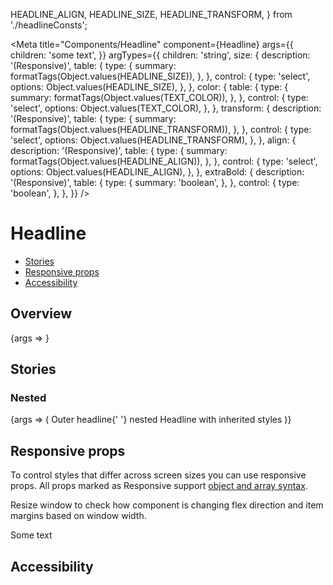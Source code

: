   HEADLINE_ALIGN,
  HEADLINE_SIZE,
  HEADLINE_TRANSFORM,
} from './headlineConsts';

<Meta
  title="Components/Headline"
  component={Headline}
  args={{
    children: 'some text',
  }}
  argTypes={{
    children: 'string',
    size: {
      description: '(Responsive)',
      table: {
        type: {
          summary: formatTags(Object.values(HEADLINE_SIZE)),
        },
      },
      control: {
        type: 'select',
        options: Object.values(HEADLINE_SIZE),
      },
    },
    color: {
      table: {
        type: {
          summary: formatTags(Object.values(TEXT_COLOR)),
        },
      },
      control: {
        type: 'select',
        options: Object.values(TEXT_COLOR),
      },
    },
    transform: {
      description: '(Responsive)',
      table: {
        type: {
          summary: formatTags(Object.values(HEADLINE_TRANSFORM)),
        },
      },
      control: {
        type: 'select',
        options: Object.values(HEADLINE_TRANSFORM),
      },
    },
    align: {
      description: '(Responsive)',
      table: {
        type: {
          summary: formatTags(Object.values(HEADLINE_ALIGN)),
        },
      },
      control: {
        type: 'select',
        options: Object.values(HEADLINE_ALIGN),
      },
    },
    extraBold: {
      description: '(Responsive)',
      table: {
        type: {
          summary: 'boolean',
        },
      },
      control: {
        type: 'boolean',
      },
    },
  }}
/>

# Headline

- [Stories](#stories)
- [Responsive props](#responsive-props)
- [Accessibility](#accessibility)

## Overview

<Canvas>
  <Story name="Default">{args => <Headline {...args} />}</Story>
</Canvas>

<ArgsTable story="Default" />

## Stories

### Nested

<Canvas>
  <Story name="Nested">
    {args => (
      <Headline {...args} type="h2" color={TEXT_COLOR['text-red-60']}>
        Outer headline{' '}
        <Headline inherited type="span">
          nested Headline with inherited styles
        </Headline>
      </Headline>
    )}
  </Story>
</Canvas>

## Responsive props

To control styles that differ across screen sizes you can use responsive props. All props marked as Responsive support [object and array syntax](/story/foundation-✨-responsive-props--page).

Resize window to check how component is changing flex direction and item margins based on window width.

<Canvas>
  <Headline
    extraBold={[false, null, true]}
    size={[
      HEADLINE_SIZE.SMALL,
      HEADLINE_SIZE.XXLARGE,
      null,
      HEADLINE_SIZE.XXXLARGE,
    ]}
  >
    Some text
  </Headline>
</Canvas>

## Accessibility

<HeadlineA11y />
